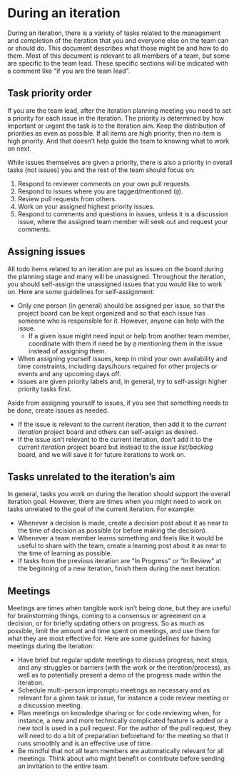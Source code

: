 # During an iteration

During an iteration, there is a variety of tasks related to the
management and completion of the iteration that you and everyone else on
the team can or should do. This document describes what those might be
and how to do them. Most of this document is relevant to all members
of a team, but some are specific to the team lead. These specific sections
will be indicated with a comment like "if you are the team lead".

## Task priority order

If you are the team lead, after the iteration planning meeting you need
to set a priority for each issue in the iteration. The priority is
determined by how important or urgent the task is to the iteration aim.
Keep the distribution of priorities as even as possible. If all items
are high priority, then no item is high priority. And that doesn't help
guide the team to knowing what to work on next.

While issues themselves are given a priority, there is also a priority
in overall tasks (not issues) you and the rest of the team should focus
on:

1.  Respond to reviewer comments on your own pull requests.
2.  Respond to issues where you are tagged/mentioned (`@`).
3.  Review pull requests from others.
4.  Work on your assigned highest priority issues.
5.  Respond to comments and questions in issues, unless it is a
    discussion issue, where the assigned team member will seek out and
    request your comments.

## Assigning issues

All todo items related to an iteration are put as issues on the board
during the planning stage and many will be unassigned. Throughout the
iteration, you should self-assign the unassigned issues that you would
like to work on. Here are some guidelines for self-assignment:

-   Only one person (in general) should be assigned per issue, so that
    the project board can be kept organized and so that each issue has
    someone who is responsible for it. However, anyone can help with the
    issue.
    -   If a given issue might need input or help from another team
        member, coordinate with them if need be by `@` mentioning them
        in the issue instead of assigning them.
-   When assigning yourself issues, keep in mind your own availability
    and time constraints, including days/hours required for other
    projects or events and any upcoming days off.
-   Issues are given priority labels and, in general, try to self-assign
    higher priority tasks first.

Aside from assigning yourself to issues, if you see that something needs
to be done, create issues as needed.

-   If the issue is relevant to the current iteration, then add it to
    the *current iteration* project board and others can self-assign as
    desired.
-   If the issue isn't relevant to the current iteration, don't add it
    to the *current iteration* project board but instead to the *issue
    list/backlog* board, and we will save it for future iterations to
    work on.

## Tasks unrelated to the iteration's aim

In general, tasks you work on during the iteration should support the
overall iteration goal. However, there are times when you might need to
work on tasks unrelated to the goal of the current iteration. For
example:

-   Whenever a decision is made, create a decision post about it as near
    to the time of decision as possible (or before making the decision).
-   Whenever a team member learns something and feels like it would be
    useful to share with the team, create a learning post about it as
    near to the time of learning as possible.
-   If tasks from the previous iteration are "In Progress" or "In
    Review" at the beginning of a new iteration, finish them during the
    next iteration.

## Meetings

<!-- TODO: This might be more appropriate in the meetings 'chapter'. -->

Meetings are times when tangible work isn't being done, but they are
useful for brainstorming things, coming to a consensus or agreement on a
decision, or for briefly updating others on progress. So as much as
possible, limit the amount and time spent on meetings, and use them for
what they are most effective for. Here are some guidelines for having
meetings during the iteration:

-   Have brief but regular update meetings to discuss progress, next
    steps, and any struggles or barriers (with the work or the
    iteration/process), as well as to potentially present a demo of the
    progress made within the iteration.
-   Schedule multi-person impromptu meetings as necessary and as
    relevant for a given task or issue, for instance a code review
    meeting or a discussion meeting.
-   Plan meetings on knowledge sharing or for code reviewing when, for
    instance, a new and more technically complicated feature is added or
    a new tool is used in a pull request. For the author of the pull
    request, they will need to do a bit of preparation beforehand for
    the meeting so that it runs smoothly and is an effective use of
    time.
-   Be mindful that not all team members are automatically relevant for
    all meetings. Think about who might benefit or contribute before
    sending an invitation to the entire team.
